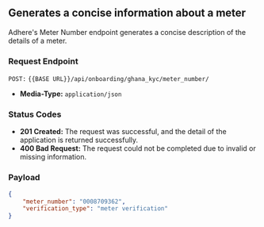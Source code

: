 ## Generates a concise information about a meter

Adhere's Meter Number endpoint generates a concise description of the details of a meter.

### Request Endpoint

`POST:` `{{BASE URL}}/api/onboarding/ghana_kyc/meter_number/`

- **Media-Type:** `application/json`

### Status Codes
- **201 Created:** The request was successful, and the detail of the application is returned successfully.
- **400 Bad Request:** The request could not be completed due to invalid or missing information.

### Payload

```json
{
    "meter_number": "0008709362",
    "verification_type": "meter verification"
}
```